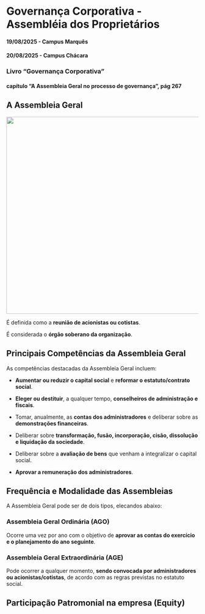 # Governança Corporativa - Assembléia dos Proprietários

#### 19/08/2025 - Campus Marquês {.unnumbered}

#### 20/08/2025 - Campus Chácara {.unnumbered}

### Livro "Governança Corporativa"

#### capítulo "A Assembleia Geral no processo de governança", pág 267

## **A Assembleia Geral**

![](images/03-2025-08-19_20/01-assembleia_cotistas.jpg){width="515"}

É definida como a **reunião de acionistas ou cotistas**.

É considerada o **órgão soberano da organização**.

## **Principais Competências da Assembleia Geral**

As competências destacadas da Assembleia Geral incluem:

-   **Aumentar ou reduzir o capital social** e **reformar o estatuto/contrato social**.

-   **Eleger ou destituir**, a qualquer tempo, **conselheiros de administração e fiscais**.

-   Tomar, anualmente, as **contas dos administradores** e deliberar sobre as **demonstrações financeiras**.

-   Deliberar sobre **transformação, fusão, incorporação, cisão, dissolução e liquidação da sociedade**.

-   Deliberar sobre a **avaliação de bens** que venham a integralizar o capital social.

-   **Aprovar a remuneração dos administradores**.

## **Frequência e Modalidade das Assembleias**

A Assembleia Geral pode ser de dois tipos, elecandos abaixo:

### **Assembleia Geral Ordinária (AGO)** 

Ocorre uma vez por ano com o objetivo de **aprovar as contas do exercício e o planejamento do ano seguinte**.

### **Assembleia Geral Extraordinária (AGE)** 

Pode ocorrer a qualquer momento, **sendo convocada por administradores ou acionistas/cotistas**, de acordo com as regras previstas no estatuto social.

## Participação Patromonial na empresa (Equity)
